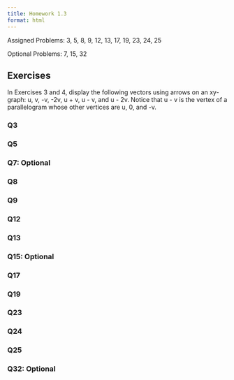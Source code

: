 ```yaml
---
title: Homework 1.3
format: html
---
```


Assigned Problems:  3, 5, 8, 9, 12, 13, 17, 19, 23, 24, 25

Optional Problems: 7, 15, 32

## Exercises 

In Exercises 3 and 4, display the following vectors using arrows
on an xy-graph: u, v, -v, -2v, u + v, u - v, and u - 2v. Notice
that u - v is the vertex of a parallelogram whose other vertices are
u, 0, and -v. 



### Q3 



### Q5 



### Q7: Optional



### Q8



### Q9



### Q12



### Q13



### Q15: Optional



### Q17



### Q19



### Q23



### Q24



### Q25



### Q32: Optional


